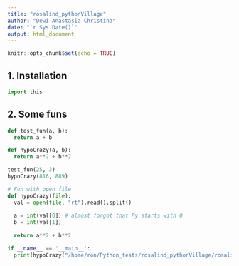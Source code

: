 ```yaml
---
title: "rosalind_pythonVillage"
author: "Dewi Anastasia Christina"
date: "`r Sys.Date()`"
output: html_document
---
```


```r
knitr::opts_chunk$set(echo = TRUE)
```

## 1. Installation

```python
import this
```

## 2. Some funs

```python
def test_fun(a, b):
  return a + b

def hypoCrazy(a, b):
  return a**2 + b**2

test_fun(25, 3)
hypoCrazy(816, 889)


```

```python
# Fun with open file
def hypoCrazy(file):
  val = open(file, "rt").read().split()
  
  a = int(val[0]) # almost forgot that Py starts with 0
  b = int(val[1])
  
  return a**2 + b**2

if __name__ == '__main__':
  print(hypoCrazy("/home/ron/Python_tests/rosalind_pythonVillage/rosalind_ini2.txt"))
```
